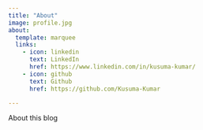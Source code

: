 ```yaml
---
title: "About"
image: profile.jpg
about:
  template: marquee
  links:
    - icon: linkedin
      text: LinkedIn
      href: https://www.linkedin.com/in/kusuma-kumar/
    - icon: github
      text: Github
      href: https://github.com/Kusuma-Kumar

---
```


About this blog
